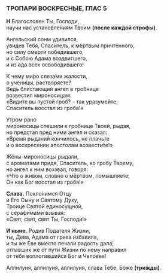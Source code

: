### ТРОПАРИ ВОСКРЕСНЫЕ, ГЛАС 5

**Н** Благословен Ты, Господи,  
научи нас установле́ниям Твоим **(после каждой строфы)**.

Ангельский сонм удивился,  
увидев Тебя, Спаситель, к мёртвым причтённого,  
но силу смерти победившего,  
и с Собою Адама воздвигшего,  
и из ада всех освободившего!

К чему ми́ро слеза́ми жалости,  
о учени́цы, растворяете?  
Ведь блистающий ангел в гробнице  
возвестил мироносицам:  
«Видите вы пустой гроб? – так уразумейте:  
Спаситель восстал из гроба!»

Утром рано  
мироносицы спешили к гробнице Твоей, рыдая,  
но предстал пред ними ангел и сказал:  
«Время рыданий кончилось, не плачьте  
и о воскресении апостолам возвести́те!»

Жёны-мироносицы рыдали,  
с ароматами придя́, Спаситель, ко гробу Твоему,  
но ангел к ним воззвал, говоря:  
«Что о живом, словно о мёртвом, помышляете,  
Он как Бог восстал из гроба!»

**Слава.** Покло́нимся Отцу  
и Его Сыну и Святому Духу,  
Троице Святой единосущной,  
с серафимами взывая:  
«Свят, свят, свят Ты, Господи!»

**И ныне.** Родив Подателя Жизни,  
ты, Дева, Адама от греха избавила,  
и ты же Еве вместо печали радость дала́;  
отпавших же от пути Жизни по нему направил  
от тебя воплотившийся Бог и Человек!

Аллилуия, аллилуия, аллилуия, слава Тебе, Боже **(трижды)**.
